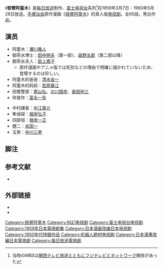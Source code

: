 {{roughtranslation|time=2015-02-17T07:51:46+00:00}}
《'''铁臂阿童木'''》是[[每日放送|每日放送]]制作、[[富士电视台|富士电视台]]系列<ref>当時のMBSは[[関西テレビ放送|関西テレビ放送]]とともにフジテレビとネットワーク関係があった</ref>在1959年3月7日 - 1960年5月28日放送。[[手塚治虫|手塚治虫]]原作漫画《[[铁臂阿童木|铁臂阿童木]]》的真人版[[电视剧|电视剧]]。全65話，黑白作品。
==演员==
*阿童木：[[瀬川雅人|瀬川雅人]]
*御茶水博士：[[田中明夫|田中明夫]]（第一部）、[[森野五郎|森野五郎]]（第二部以降）
*御茶水夫人：[[田上嘉子|田上嘉子]]
**原作漫画やアニメ版では死別などの理由で明確に描かれていないため、登場するのは珍しい。
*阿童木的爸爸：[[清水金一|清水金一]]
*阿童木的妈妈：[[若原春江|若原春江]]
*田鷲警部：[[寄山弘|寄山弘]]、[[北川米彦|北川国彦]]、[[倉田地三|倉田地三]]
*伴俊作：[[富永一矢|富永一矢]]

*中村課長：[[中江竜介|中江竜介]]
*隼偵探：[[根岸弘子|根岸弘子]]
*四部垣：[[根岸一正|根岸一正]]
*健二：[[米田一|米田一]]
*玉男：[[中川三男|中川三男]]

==脚注==
<references />

== 参考文献 ==
* {{Cite book |title=ぼくらが大好きだった特撮ヒーローBESTマガジン |publisher=講談社 |date=2009年4月 |isbn=978-4-06-375707-1}}

== 外部链接==
* {{Cite web |url=http://db2.geneonuniversal.jp/contents/hp0002/list.php?CNo=2&AgentProCon=5392 |title=鉄腕アトム 《実写版》 DVD-BOX〈期間限定生産〉 |publisher=ジェネオン・ユニバーサル・エンターテイメントジャパン |accessdate=2013-08-26 |archive-url=https://web.archive.org/web/20150217120858/http://db2.geneonuniversal.jp/contents/hp0002/list.php?CNo=2&AgentProCon=5392 |archive-date=2015-02-17 |dead-url=yes }}
* {{Cite news |author=小原篤 |url=http://www.asahi.com/showbiz/column/animagedon/TKY200909060060.html |title=皆さん、ぼく鉄腕アトムです |newspaper=asahi.com |publisher=朝日新聞社 |date=2009-09-07 |accessdate=2013-08-26 |archive-date=2013-04-30 |archive-url=https://web.archive.org/web/20130430202633/http://www.asahi.com/showbiz/column/animagedon/TKY200909060060.html |dead-url=no }}
{{铁臂阿童木}}
{{DEFAULTSORT:Testuwan Atomu}}
[[Category:铁臂阿童木|Category:铁臂阿童木]]
[[Category:科幻电视剧|Category:科幻电视剧]]
[[Category:富士电视台电视剧|Category:富士电视台电视剧]]
[[Category:1959年日本電視劇集|Category:1959年日本電視劇集]]
[[Category:日本漫画改编日本电视剧|Category:日本漫画改编日本电视剧]]
[[Category:1950年代特摄作品|Category:1950年代特摄作品]]
[[Category:机器人题材电视剧|Category:机器人题材电视剧]]
[[Category:日本漫畫改編日本電視劇|Category:日本漫畫改編日本電視劇]]
[[Category:每日放送電視劇|Category:每日放送電視劇]]